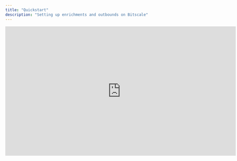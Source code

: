 ```yaml
---
title: "Quickstart"
description: "Setting up enrichments and outbounds on Bitscale"
---
```


<iframe width="728" height="410" src="https://www.youtube.com/embed/ewso6bSvUoo?si=staXSmVJd6mttxCF" title="YouTube video player" frameborder="0" allow="accelerometer; autoplay; clipboard-write; encrypted-media; gyroscope; picture-in-picture; web-share" referrerpolicy="strict-origin-when-cross-origin" allowfullscreen />

This walkthrough covers how you can :

* **Generate Lead Lists** from your ICP (or you can get creative and experiment here)

* Enrich them with **Intent Signals** (Social Signals, Public and Marketing Comms) and **Contact Info** (Emails and Phone Numbers)

* Finally, create a **Hyper-personalized Outreach** copy using these signals

This is for a sample use case and the possibilities to create outbound communications using this are only limited by your creativity.&#x20;

Note: The platform also provides template workflows to get you started as well. You can check out the templates [here](https://app.bitscale.ai/template)

## Breaking B2B Outreach into Easy Segments

Setting up a successful outreach has many components and decision points:

* Selecting the channel (emails, linkedin, cold calls, in-person events)

* Setting up the infra (email and call infrastructure)

* Generating high intent leads&#x20;

* Creating personalized copies that convert

With each of these parts having a lot of complex steps and moving parts, it becomes really tough to manage this GTM strategy at scale. Ultimately requiring a lot of hands on deck.

**Bitscale** helps with the last 2 points above - Generate Leads and qualify them for high intent & Create hyper-personalized ice breakers - **at scale**.

We breakdown this process into 3 sub steps - <u>G</u>enerate Leads, <u>E</u>nrich Leads & <u>O</u>utreach (The **GEO** Framework)

## GEO Framework

1. **<u>G</u>enerate Leads** - You can come on Bitscale with either:

   1. you have your **ICP figured out**. For example you know what is their industry, what is their tech stack and funding stage.

   2. you are looking to **experiment** before pinning down your ICP. [Bitscale](https://bitscale.ai) will help in both these scenarios. You can search your leads using a easy to use preview format before importing them and getting started with qualification.
      \<Image of Create Grid (Find People Pop-Up)>

2. **<u>E</u>nrich Leads** - This is the step where Bitscale helps with:

   1. Qualifying leads using **intent signals** (social activity, company comms, funding, website info and so on)

   2. Fetching **verified contact info** around the qualified leadsThis step helps in 2 ways - in the short term you get a view on the exact pain points of the prospects and **qualify** them, in the long term you reduce your **spam rates** (negative brand-recall) by only reaching out to qualified and interested leads.

3. **<u>O</u>utreach** - This is the final step where you are left with a list of high intent leads and necessary data points to optimize a great ice-breaker/reachout framework.&#x20;

You also have the contact info of these leads to setup an Outreach tool (Smartlead, Instantly, Heyreach).

There are majorly 2 steps involved here:

1. Create a **great copy** - You can either use a pre-defined and tested template and fill in the blanks there with custom data points or you could create the entire reachout dynamically using our inhouse integration with [ChatGPT](https://chatgpt.com) and [Claude](https://claude.ai) on Bitscale.

2. Upload the Contacts and Comms on Outreach tools like [Smartlead](https://www.smartlead.ai/), [Instantly](https://instantly.ai/) & [Heyreach](https://www.heyreach.io/)

## Go in-depth

If you are looking to go into depth with any of the above steps or any other features, you can take a look other docs.
A good place to start is Playbooks.  For specific tools or features, refer to the Ingredients section.